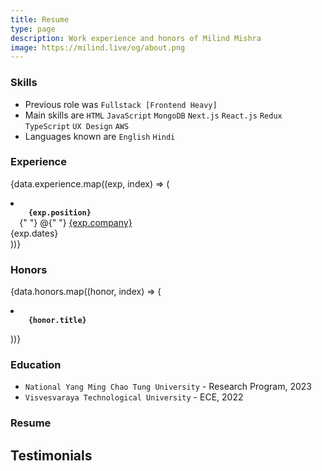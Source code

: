 ```yaml
---
title: Resume
type: page
description: Work experience and honors of Milind Mishra
image: https://milind.live/og/about.png
---
```



### Skills

- Previous role was `Fullstack [Frontend Heavy]`
- Main skills are `HTML` `JavaScript` `MongoDB` `Next.js` `React.js` `Redux` `TypeScript` `UX Design` `AWS`
- Languages known are `English` `Hindi`

### Experience

{data.experience.map((exp, index) => (

<li key={index}>
  <code>
    <strong>{exp.position}</strong>
  </code>{" "}
  @{" "}
  <a href={exp.company_link} target="_blank" rel="noopener noreferrer">
    {exp.company}
  </a>
  <div className="dates">{exp.dates}</div>
</li>
))}

### Honors

{data.honors.map((honor, index) => (

<li key={index}>
  <code>
    <strong>{honor.title}</strong>
  </code>
</li>
))}

### Education

- `National Yang Ming Chao Tung University` - Research Program, 2023
- `Visvesvaraya Technological University` - ECE, 2022

### Resume

<ResumeBox />

<div className="mt-4">
  <h2>Testimonials</h2>
  <Giscus
    src="https://giscus.app/client.js"
    repo="thatbeautifuldream/discuss"
    repoId="R_kgDOLe3btA"
    category="testimonials"
    categoryId="DIC_kwDOLe3btM4Cd5Za"
    mapping="pathname"
    strict="0"
    reactionsEnabled="0"
    emitMetadata="0"
    inputPosition="top"
    theme="dark"
    lang="en"
    crossorigin="anonymous"
    async
  />
</div>
